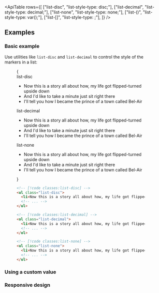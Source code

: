 


<ApiTable
  rows={[
    ["list-disc", "list-style-type: disc;"],
    ["list-decimal", "list-style-type: decimal;"],
    ["list-none", "list-style-type: none;"],
    ["list-(<custom-property>)", "list-style-type: var(<custom-property>);"],
    ["list-[<value>]", "list-style-type: <value>;"],
  ]}
/>

## Examples

### Basic example

Use utilities like `list-disc` and `list-decimal` to control the style of the markers in a list:

<Figure>

<Example>
  {
    <div className="flex flex-col gap-8">
      <div>
        <span className="mb-3 font-mono text-xs font-medium text-gray-500 dark:text-gray-400">list-disc</span>
        <ul className="list-inside list-disc text-gray-900 dark:text-gray-200">
          <li>Now this is a story all about how, my life got flipped-turned upside down</li>
          <li>And I'd like to take a minute just sit right there</li>
          <li>I'll tell you how I became the prince of a town called Bel-Air</li>
        </ul>
      </div>
      <div>
        <span className="mb-3 font-mono text-xs font-medium text-gray-500 dark:text-gray-400">list-decimal</span>
        <ul className="list-inside list-decimal text-gray-900 dark:text-gray-200">
          <li>Now this is a story all about how, my life got flipped-turned upside down</li>
          <li>And I'd like to take a minute just sit right there</li>
          <li>I'll tell you how I became the prince of a town called Bel-Air</li>
        </ul>
      </div>
      <div>
        <span className="mb-3 font-mono text-xs font-medium text-gray-500 dark:text-gray-400">list-none</span>
        <ul className="list-inside list-none text-gray-900 dark:text-gray-200">
          <li>Now this is a story all about how, my life got flipped-turned upside down</li>
          <li>And I'd like to take a minute just sit right there</li>
          <li>I'll tell you how I became the prince of a town called Bel-Air</li>
        </ul>
      </div>
    </div>
  }
</Example>

```html
<!-- [!code classes:list-disc] -->
<ul class="list-disc">
  <li>Now this is a story all about how, my life got flipped-turned upside down</li>
  <!-- ... -->
</ul>

<!-- [!code classes:list-decimal] -->
<ol class="list-decimal">
  <li>Now this is a story all about how, my life got flipped-turned upside down</li>
  <!-- ... -->
</ol>

<!-- [!code classes:list-none] -->
<ul class="list-none">
  <li>Now this is a story all about how, my life got flipped-turned upside down</li>
  <!-- ... -->
</ul>
```

</Figure>

### Using a custom value

<UsingACustomValue element="ol" utility="list" name="marker" value="upper-roman" variable="marker" />

### Responsive design

<ResponsiveDesign element="ul" property="list-style-type" defaultClass="list-none" featuredClass="list-disc" />



